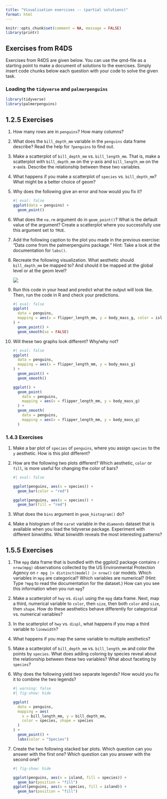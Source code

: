 ```yaml
---
title: "Visualisation exercises -- (partial solutions)"
format: html
---
```


```r
knitr::opts_chunk$set(comment = NA, message = FALSE)
library(printr)
```

## Exercises from R4DS

Exercises from R4DS are given below. You can use the qmd-file as a starting point to make a document of solutions to the exercises. Simply insert code chunks below each question with your code to solve the given task.

### Loading the `tidyverse` and `palmerpenguins`

```r
library(tidyverse)
library(palmerpenguins)
```

## 1.2.5 Exercises


1.  How many rows are in `penguins`? How many columns?

2.  What does the `bill_depth_mm` variable in the `penguins` data frame describe? Read the help for `?penguins` to find out.

3.  Make a scatterplot of `bill_depth_mm` vs. `bill_length_mm`. That is, make a scatterplot with `bill_depth_mm` on the y-axis and `bill_length_mm` on the x-axis. Describe the relationship between these two variables.

4.  What happens if you make a scatterplot of `species` vs. `bill_depth_mm`? What might be a better choice of geom?

5.  Why does the following give an error and how would you fix it?

    ```r
    #| eval: false
    ggplot(data = penguins) + 
      geom_point()
    ```
    
6.  What does the `na.rm` argument do in `geom_point()`? What is the default value of the argument? Create a scatterplot where you successfully use this argument set to `TRUE`.

7.  Add the following caption to the plot you made in the previous exercise: “Data come from the palmerpenguins package.” Hint: Take a look at the documentation for `labs()`.

8.  Recreate the following visualization. What aesthetic should `bill_depth_mm` be mapped to? And should it be mapped at the global level or at the geom level?
    
    ![](https://r4ds.hadley.nz/data-visualize_files/figure-html/unnamed-chunk-17-1.png)
    
9.  Run this code in your head and predict what the output will look like. Then, run the code in R and check your predictions.

    ```r
    #| eval: false
    ggplot(
      data = penguins,
      mapping = aes(x = flipper_length_mm, y = body_mass_g, color = island)
    ) +
      geom_point() +
      geom_smooth(se = FALSE)
    ```

10. Will these two graphs look different? Why/why not?

    ```r
    #| eval: false
    ggplot(
      data = penguins,
      mapping = aes(x = flipper_length_mm, y = body_mass_g)
    ) +
      geom_point() +
      geom_smooth()
    
    ggplot() +
      geom_point(
        data = penguins,
        mapping = aes(x = flipper_length_mm, y = body_mass_g)
      ) +
      geom_smooth(
        data = penguins,
        mapping = aes(x = flipper_length_mm, y = body_mass_g)
      )
    ```
    
### 1.4.3 Exercises

1.  Make a bar plot of `species` of `penguins`, where you assign `species` to the `y` aesthetic.
    How is this plot different?

2.  How are the following two plots different?
    Which aesthetic, `color` or `fill`, is more useful for changing the color of bars?

    ```r
    #| eval: false

    ggplot(penguins, aes(x = species)) +
      geom_bar(color = "red")

    ggplot(penguins, aes(x = species)) +
      geom_bar(fill = "red")
    ```

3.  What does the `bins` argument in `geom_histogram()` do?


4.  Make a histogram of the `carat` variable in the `diamonds` dataset that is available when you load the tidyverse package.
    Experiment with different binwidths.
    What binwidth reveals the most interesting patterns?

## 1.5.5 Exercises

1.  The `mpg` data frame that is bundled with the ggplot2 package contains `r nrow(mpg)` observations collected by the US Environmental Protection Agency on `r mpg |> distinct(model) |> nrow()` car models.
    Which variables in `mpg` are categorical?
    Which variables are numerical?
    (Hint: Type `?mpg` to read the documentation for the dataset.) How can you see this information when you run `mpg`?

2.  Make a scatterplot of `hwy` vs. `displ` using the `mpg` data frame.
    Next, map a third, numerical variable to `color`, then `size`, then both `color` and `size`, then `shape`.
    How do these aesthetics behave differently for categorical vs. numerical variables?

3.  In the scatterplot of `hwy` vs. `displ`, what happens if you map a third variable to `linewidth`?
    
4.  What happens if you map the same variable to multiple aesthetics?

5.  Make a scatterplot of `bill_depth_mm` vs. `bill_length_mm` and color the points by `species`.
    What does adding coloring by species reveal about the relationship between these two variables?
    What about faceting by `species`?
    
6.  Why does the following yield two separate legends?
    How would you fix it to combine the two legends?

    ```r
    #| warning: false
    #| fig-show: hide

    ggplot(
      data = penguins,
      mapping = aes(
        x = bill_length_mm, y = bill_depth_mm, 
        color = species, shape = species
      )
    ) +
      geom_point() +
      labs(color = "Species")
    ```


7.  Create the two following stacked bar plots.
    Which question can you answer with the first one?
    Which question can you answer with the second one?

    ```r
    #| fig-show: hide

    ggplot(penguins, aes(x = island, fill = species)) +
      geom_bar(position = "fill")
    ggplot(penguins, aes(x = species, fill = island)) +
      geom_bar(position = "fill")
    ```
